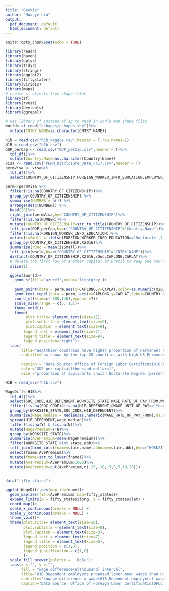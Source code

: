 ```yaml
---
title: "GeoVis"
author: "Huanye Liu"
output:
  pdf_document: default
  html_document: default
---
```


```r
knitr::opts_chunk$set(echo = TRUE)
```


```r
library(readr)
library(haven)
library(dplyr)
library(tidyr)
library(stringr)
library(ggplot2)
library(fiftystater)
library(viridis)
library(maps)
# create sf objects from shape files
library(sf)
library(rvest)
library(devtools)
library(ggrepel)
```


```r
# use library sf instead of sp to read in world map shape files.
world<-st_read("cshapes/cshapes.shp")%>%
  mutate(CNTRY_NAME=as.character(CNTRY_NAME))

h1b = read.csv("h1b_kaggle.csv",header = T,row.names=1)
H1B = read_csv("h1b.csv")
GDP_perCap <- read.csv("GDP_perCap.csv",header = T)%>%
  tbl_df()%>%
  mutate(Country.Name=as.character(Country.Name))
visa <- read.csv("PERM_Disclosure_Data_FY17.csv",header = T)
permVisa <- visa%>%
  tbl_df()%>%
  select(COUNTRY_OF_CITIZENSHIP,FOREIGN_WORKER_INFO_EDUCATION,EMPLOYER_YR_ESTAB,DECISION_DATE,EMPLOYER_NUM_EMPLOYEES)


```

```r
perm<-permVisa %>%
  filter(!is.na(COUNTRY_OF_CITIZENSHIP))%>%
  group_by(COUNTRY_OF_CITIZENSHIP) %>%
  summarise(NUMBER = n()) %>%
  arrange(desc(NUMBER)) %>%
  head(20)%>%
  right_join(permVisa,by="COUNTRY_OF_CITIZENSHIP")%>%
  filter(!is.na(NUMBER))%>%
  mutate(COUNTRY_OF_CITIZENSHIP=str_to_title(COUNTRY_OF_CITIZENSHIP))%>%
  left_join(GDP_perCap,by=c("COUNTRY_OF_CITIZENSHIP"="Country.Name"))%>%
  filter(!is.na(FOREIGN_WORKER_INFO_EDUCATION))%>%
  mutate(isSmall = ifelse(FOREIGN_WORKER_INFO_EDUCATION=='Doctorate',1,0))%>%
  group_by(COUNTRY_OF_CITIZENSHIP,X2016)%>%
  summarise(rDoc = mean(isSmall))%>%
  left_join(world,by=c("COUNTRY_OF_CITIZENSHIP"="CNTRY_NAME"))%>%
  distinct(COUNTRY_OF_CITIZENSHIP,X2016,rDoc,CAPLONG,CAPLAT)%>%
  # delete the first row of another capital of Brazil to keep one row for each country
  slice(1)
```
  
```r
  ggplot(world)+
    geom_sf(fill="azure3",color='lightgrey')+
 
    geom_point(data = perm,aes(x=CAPLONG,y=CAPLAT,color=as.numeric(X2016)/1000,size=rDoc*100),alpha=0.5,na.rm = T)+
    geom_text_repel(data = perm, aes(x=CAPLONG,y=CAPLAT,label=COUNTRY_OF_CITIZENSHIP),na.rm =T,size=3)+
    coord_sf(xlim=c(-100,140),expand =T)+
    scale_size(range = c(5, 15))+
    theme_void()+
    theme(
         plot.title= element_text(size=11),
         plot.subtitle = element_text(size=9),
         plot.caption = element_text(size=8),
        legend.text = element_text(size=7),
        legend.title = element_text(size=9),
        legend.position="right")+
  labs(
       title="Wealthier countries have higher proportion of Permanent Visa applicants with Doctorate Degree for working in the US",
       subtitle="as shown by the top 20 countries with high US Permanent Visa applications (2017)",
       
       caption = "Data Source: Office of Foreign Labor Certificatio(OFLC), Employment & Training Administration of the U.S. Department of Labor",
       color="GDP per captial(thousand dollars)",
       size ="proportion of applicants \nwith Doctorate Degree (percentage)")


```
            
              
\pagebreak 
                
              
```r
H1B = read_csv("h1b.csv")
```
```r
WageDiff<-H1B%>%
  tbl_df()%>%
  select(SOC_CODE,H1B_DEPENDENT,WORKSITE_STATE,WAGE_RATE_OF_PAY_FROM,WAGE_UNIT_OF_PAY)%>%
  filter(!is.na(SOC_CODE)&!is.na(H1B_DEPENDENT)&WAGE_UNIT_OF_PAY=='Year')%>%
  group_by(WORKSITE_STATE,SOC_CODE,H1B_DEPENDENT)%>%
  summarise(wage_median = median(as.numeric(WAGE_RATE_OF_PAY_FROM),na.rm=T))%>%
  spread(H1B_DEPENDENT,wage_median)%>%
  filter(!is.na(Y) & !is.na(N))%>%
  mutate(WagePremium=Y-N)%>%
  group_by(WORKSITE_STATE)%>%
  summarise(AvePremium=mean(WagePremium))%>%
  filter(WORKSITE_STATE %in% state.abb)%>%
  left_join(bind_cols(fname=state.name,abbname=state.abb),by=c("WORKSITE_STATE"="abbname"))%>%
  select(fname,AvePremium)%>%
  mutate(fname=str_to_lower(fname))%>%
  mutate(AvePremium=AvePremium/1000)%>%
  mutate(AvePremium=cut(AvePremium,c(-15,-10,-5,0,5,10,20)))
  
  
data("fifty_states")

ggplot(WageDiff,aes(map_id=fname))+
  geom_map(aes(fill=AvePremium),map=fifty_states)+
  expand_limits(x = fifty_states$long, y = fifty_states$lat) +
  coord_map()+
  scale_x_continuous(breaks = NULL) + 
  scale_y_continuous(breaks = NULL) +
  theme_void()+
  theme(plot.title= element_text(size=10),
        plot.subtitle = element_text(size=8),
        plot.caption = element_text(size=8),
        legend.text = element_text(size=7),
        legend.title = element_text(size=8),
        legend.position = c(1,0),
        legend.justification = c(1,0)
        )+
  scale_fill_brewer(palette =  'RdBu')+
  labs(x = "", y = "",
       fill = "wage difference\n(thousand) interval",
       title="H1B Dependent employers proposed lower mean wages than H1B Independent employers in most states of the US (2017)",
       subtitle="\nwage difference = wage(H1B Dependent employers)-wage(H1B Independent employers)",
       caption="Data Source: Office of Foreign Labor Certificatio(OFLC), Employment & Training Administration of the U.S. Department of Labor")
  

  
  
```




